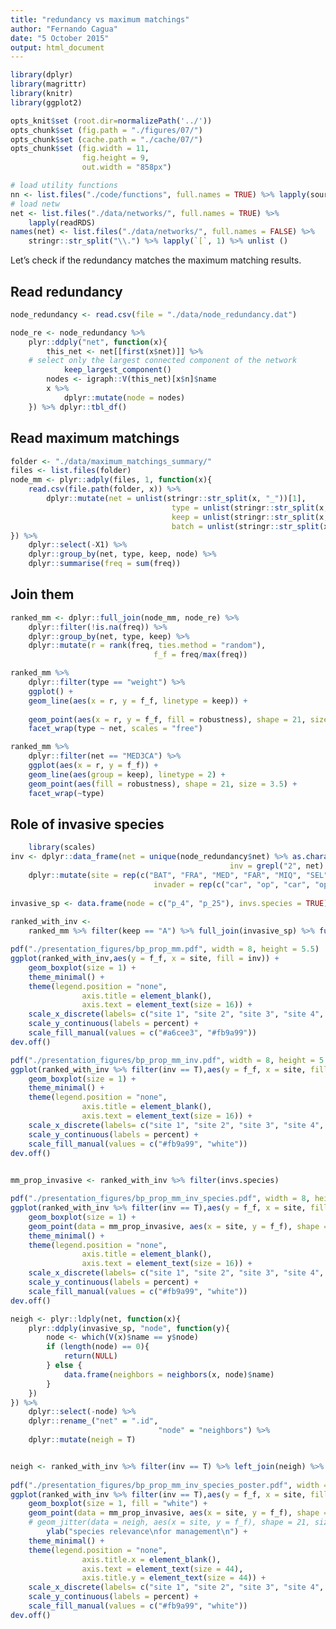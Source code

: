 ```yaml
---
title: "redundancy vs maximum matchings"
author: "Fernando Cagua"
date: "5 October 2015"
output: html_document
---
```


```r
library(dplyr)
library(magrittr)
library(knitr)
library(ggplot2)

opts_knit$set (root.dir=normalizePath('../'))
opts_chunk$set (fig.path = "./figures/07/")
opts_chunk$set (cache.path = "./cache/07/")
opts_chunk$set (fig.width = 11, 
                fig.height = 9,
                out.width = "858px")
```

```r
# load utility functions
nn <- list.files("./code/functions", full.names = TRUE) %>% lapply(source)
# load netw
net <- list.files("./data/networks/", full.names = TRUE) %>%
    lapply(readRDS)
names(net) <- list.files("./data/networks/", full.names = FALSE) %>%
    stringr::str_split("\\.") %>% lapply(`[`, 1) %>% unlist ()
```


Let's check if the redundancy matches the maximum matching results.

## Read redundancy

```r
node_redundancy <- read.csv(file = "./data/node_redundancy.dat")

node_re <- node_redundancy %>% 
	plyr::ddply("net", function(x){
		this_net <- net[[first(x$net)]] %>%
	# select only the largest connected component of the network
			keep_largest_component()
		nodes <- igraph::V(this_net)[x$n]$name
		x %>%
			dplyr::mutate(node = nodes)
	}) %>% dplyr::tbl_df()
```

## Read maximum matchings

```r
folder <- "./data/maximum_matchings_summary/" 
files <- list.files(folder)
node_mm <- plyr::adply(files, 1, function(x){
	read.csv(file.path(folder, x)) %>%
		dplyr::mutate(net = unlist(stringr::str_split(x, "_"))[1],
									type = unlist(stringr::str_split(x, "_"))[2], 
									keep = unlist(stringr::str_split(x, "_"))[3],
									batch = unlist(stringr::str_split(x, "_"))[4])
}) %>%
	dplyr::select(-X1) %>%
	dplyr::group_by(net, type, keep, node) %>%
	dplyr::summarise(freq = sum(freq))

```

## Join them 

```r
ranked_mm <- dplyr::full_join(node_mm, node_re) %>%
	dplyr::filter(!is.na(freq)) %>%
	dplyr::group_by(net, type, keep) %>%
	dplyr::mutate(r = rank(freq, ties.method = "random"),
								f_f = freq/max(freq))

ranked_mm %>%
	dplyr::filter(type == "weight") %>%
	ggplot() +
	geom_line(aes(x = r, y = f_f, linetype = keep)) +
	
	geom_point(aes(x = r, y = f_f, fill = robustness), shape = 21, size = 3.5) +
	facet_wrap(type ~ net, scales = "free")

ranked_mm %>%
	dplyr::filter(net == "MED3CA") %>%
	ggplot(aes(x = r, y = f_f)) +
	geom_line(aes(group = keep), linetype = 2) +
	geom_point(aes(fill = robustness), shape = 21, size = 3.5) +
	facet_wrap(~type)


```


## Role of invasive species

```r
	library(scales)
inv <- dplyr::data_frame(net = unique(node_redundancy$net) %>% as.character(),
												 inv = grepl("2", net) | grepl("4", net)) %>% 
	dplyr::mutate(site = rep(c("BAT", "FRA", "MED", "FAR", "MIQ", "SEL"), each =2),
								invader = rep(c("car", "op", "car", "op"),  c(2, 2, 4, 4)))
	
invasive_sp <- data.frame(node = c("p_4", "p_25"), invs.species = TRUE)
	
ranked_with_inv <- 
	ranked_mm %>% filter(keep == "A") %>% full_join(invasive_sp) %>% full_join(inv)

pdf("./presentation_figures/bp_prop_mm.pdf", width = 8, height = 5.5)
ggplot(ranked_with_inv,aes(y = f_f, x = site, fill = inv)) +
	geom_boxplot(size = 1) +
	theme_minimal() + 
	theme(legend.position = "none",
				axis.title = element_blank(), 
				axis.text = element_text(size = 16)) +
	scale_x_discrete(labels= c("site 1", "site 2", "site 3", "site 4", "site 5", "site 6")) +
	scale_y_continuous(labels = percent) +
	scale_fill_manual(values = c("#a6cee3", "#fb9a99"))
dev.off()

pdf("./presentation_figures/bp_prop_mm_inv.pdf", width = 8, height = 5.5)
ggplot(ranked_with_inv %>% filter(inv == T),aes(y = f_f, x = site, fill = inv)) +
	geom_boxplot(size = 1) +
	theme_minimal() + 
	theme(legend.position = "none",
				axis.title = element_blank(), 
				axis.text = element_text(size = 16)) +
	scale_x_discrete(labels= c("site 1", "site 2", "site 3", "site 4", "site 5", "site 6")) +
	scale_y_continuous(labels = percent) +
	scale_fill_manual(values = c("#fb9a99", "white"))
dev.off()

		
mm_prop_invasive <- ranked_with_inv %>% filter(invs.species)

pdf("./presentation_figures/bp_prop_mm_inv_species.pdf", width = 8, height = 5.5)
ggplot(ranked_with_inv %>% filter(inv == T),aes(y = f_f, x = site, fill = inv)) +
	geom_boxplot(size = 1) +
	geom_point(data = mm_prop_invasive, aes(x = site, y = f_f), shape = 21, size = 4, fill = "#e41a1c") + 
	theme_minimal() + 
	theme(legend.position = "none",
				axis.title = element_blank(), 
				axis.text = element_text(size = 16)) +
	scale_x_discrete(labels= c("site 1", "site 2", "site 3", "site 4", "site 5", "site 6")) +
	scale_y_continuous(labels = percent) +
	scale_fill_manual(values = c("#fb9a99", "white"))
dev.off()

neigh <- plyr::ldply(net, function(x){
	plyr::ddply(invasive_sp, "node", function(y){
		node <- which(V(x)$name == y$node)
		if (length(node) == 0){
			return(NULL)
		} else {
			data.frame(neighbors = neighbors(x, node)$name)
		}
	})
}) %>%
	dplyr::select(-node) %>%
	dplyr::rename_("net" = ".id", 
								 "node" = "neighbors") %>%
	dplyr::mutate(neigh = T)


neigh <- ranked_with_inv %>% filter(inv == T) %>% left_join(neigh) %>% filter(neigh) 
		
pdf("./presentation_figures/bp_prop_mm_inv_species_poster.pdf", width = 14.5, height = 5.5)
ggplot(ranked_with_inv %>% filter(inv == T),aes(y = f_f, x = site, fill = inv)) +
	geom_boxplot(size = 1, fill = "white") +
	geom_point(data = mm_prop_invasive, aes(x = site, y = f_f), shape = 22, size = 8, fill = "#e41a1c", alpha = 0.75) + 
	# geom_jitter(data = neigh, aes(x = site, y = f_f), shape = 21, size =3,  fill = "#377eb8", position = position_jitter(width = 0.25, height = 0)) + 
		ylab("species relevance\nfor management\n") +
	theme_minimal() + 
	theme(legend.position = "none",
				axis.title.x = element_blank(), 
				axis.text = element_text(size = 44),
				axis.title.y = element_text(size = 44)) +
	scale_x_discrete(labels= c("site 1", "site 2", "site 3", "site 4", "site 5", "site 6")) +
	scale_y_continuous(labels = percent) +
	scale_fill_manual(values = c("#fb9a99", "white"))
dev.off()
```

